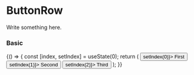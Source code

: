
<Meta title="Components/Buttons/ButtonRow" component={ButtonRow} />

# ButtonRow

Write something here.

<ArgsTable of={ButtonRow} />

### Basic

<Canvas>
    <Story name="basic">
        {() => {
            const [index, setIndex] = useState(0);
            return (
                <Row>
                    <Col span={24}>
                        <ButtonRow>
                            <Button active={index === 0} onClick={() => setIndex(0)}>
                                First
                            </Button>
                            <Button active={index === 1} onClick={() => setIndex(1)}>
                                Second
                            </Button>
                            <Button active={index === 2} onClick={() => setIndex(2)}>
                                Third
                            </Button>
                        </ButtonRow>
                    </Col>
                </Row>
            );
        }}
    </Story>
</Canvas>
